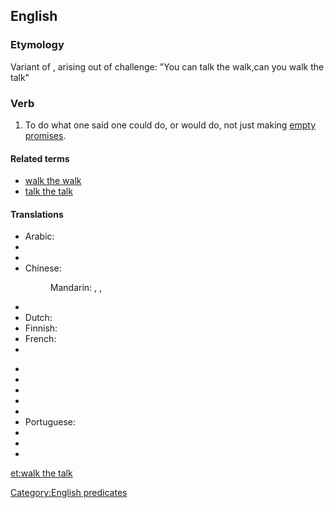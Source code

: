 ==English==

===Etymology===
Variant of {{term|walk the walk}}, arising out of challenge: "You can talk the walk,can you walk the talk"

===Verb===
{{head|en|verb|head=to [[walk]] the [[talk]]}}

# {{idiomatic|US}} To do what one said one could do, or would do, not just making [[empty promises]].

====Related terms====
* [[walk the walk]]
* [[talk the talk]]

====Translations====
{{trans-top|to act in accordance with one's words}}
* Arabic: {{t-|ar|التزم بوعودك|sc=Arab}}
* {{trreq|hy}}
* {{trreq|ca}}
* Chinese:
*: Mandarin: {{t|zh|言出必行|sc=Hani}}, {{t|zh|说到做到|sc=Hani}}, {{t|zh|言行一致|sc=Hani}}
* {{trreq|cs}}
* Dutch: {{t-|nl|de daad bij het woord voegen}}
* Finnish: {{t-|fi|pitää puheensa}}
* French: {{t+|fr|faut que les bottines suivent les babines}}
* {{trreq|de}}
{{trans-mid}}
* {{trreq|hi}}
* {{trreq|it}}
* {{trreq|ja}}
* {{trreq|ko}}
* {{trreq|pl}}
* Portuguese: {{t|pt|prometer}} {{t|pt|e}} {{t|pt|cumprir}}
* {{trreq|ru}}
* {{trreq|es}}
* {{trreq|vi}}
{{trans-bottom}}

[[Category:English predicates]]

[[et:walk the talk]]